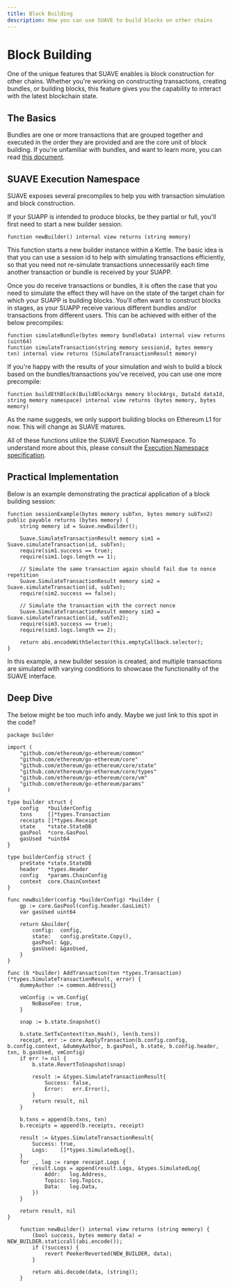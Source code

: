 ```yaml
---
title: Block Building
description: How you can use SUAVE to build blocks on other chains
---
```


# Block Building

One of the unique features that SUAVE enables is block construction for other chains. Whether you're working on constructing transactions, creating bundles, or building blocks, this feature gives you the capability to interact with the latest blockchain state.

## The Basics

Bundles are one or more transactions that are grouped together and executed in the order they are provided and are the core unit of block building. If you're unfamiliar with bundles, and want to learn more, you can read [this document](https://docs.flashbots.net/flashbots-auction/advanced/understanding-bundles). 

## SUAVE Execution Namespace

SUAVE exposes several precompiles to help you with transaction simulation and block construction.

If your SUAPP is intended to produce blocks, be they partial or full, you'll first need to start a new builder session.

```solidity
function newBuilder() internal view returns (string memory)
```

This function starts a new builder instance within a Kettle. The basic idea is that you can use a session id to help with simulating transactions efficiently, so that you need not re-simulate transactions unnecessarily each time another transaction or bundle is received by your SUAPP. 

Once you do receive transactions or bundles, it is often the case that you need to simulate the effect they will have on the state of the target chain for which your SUAPP is building blocks. You'll often want to construct blocks in stages, as your SUAPP receive various different bundles and/or transactions from different users. This can be achieved with either of the below precompiles:

```solidity
function simulateBundle(bytes memory bundleData) internal view returns (uint64)
function simulateTransaction(string memory sessionid, bytes memory txn) internal view returns (SimulateTransactionResult memory)
```

If you're happy with the results of your simulation and wish to build a block based on the bundles/transactions you've received, you can use one more precompile:

```solidity
function buildEthBlock(BuildBlockArgs memory blockArgs, DataId dataId, string memory namespace) internal view returns (bytes memory, bytes memory)
```

As the name suggests, we only support building blocks on Ethereum L1 for now. This will change as SUAVE matures.

All of these functions utilize the SUAVE Execution Namespace. To understand more about this, please consult the [Execution Namespace specification](/technical/specs/rigil/mevm.md#suavex-namespace).

## Practical Implementation

Below is an example demonstrating the practical application of a block building session:

```solidity
function sessionExample(bytes memory subTxn, bytes memory subTxn2) public payable returns (bytes memory) {
    string memory id = Suave.newBuilder();

    Suave.SimulateTransactionResult memory sim1 = Suave.simulateTransaction(id, subTxn);
    require(sim1.success == true);
    require(sim1.logs.length == 1);

    // Simulate the same transaction again should fail due to nonce repetition
    Suave.SimulateTransactionResult memory sim2 = Suave.simulateTransaction(id, subTxn);
    require(sim2.success == false);

    // Simulate the transaction with the correct nonce
    Suave.SimulateTransactionResult memory sim3 = Suave.simulateTransaction(id, subTxn2);
    require(sim3.success == true);
    require(sim3.logs.length == 2);

    return abi.encodeWithSelector(this.emptyCallback.selector);
}
```

In this example, a new builder session is created, and multiple transactions are simulated with varying conditions to showcase the functionality of the SUAVE interface.

## Deep Dive

The below might be too much info andy. Maybe we just link to this spot in the code?

```
package builder

import (
	"github.com/ethereum/go-ethereum/common"
	"github.com/ethereum/go-ethereum/core"
	"github.com/ethereum/go-ethereum/core/state"
	"github.com/ethereum/go-ethereum/core/types"
	"github.com/ethereum/go-ethereum/core/vm"
	"github.com/ethereum/go-ethereum/params"
)

type builder struct {
	config   *builderConfig
	txns     []*types.Transaction
	receipts []*types.Receipt
	state    *state.StateDB
	gasPool  *core.GasPool
	gasUsed  *uint64
}

type builderConfig struct {
	preState *state.StateDB
	header   *types.Header
	config   *params.ChainConfig
	context  core.ChainContext
}

func newBuilder(config *builderConfig) *builder {
	gp := core.GasPool(config.header.GasLimit)
	var gasUsed uint64

	return &builder{
		config:  config,
		state:   config.preState.Copy(),
		gasPool: &gp,
		gasUsed: &gasUsed,
	}
}

func (b *builder) AddTransaction(txn *types.Transaction) (*types.SimulateTransactionResult, error) {
	dummyAuthor := common.Address{}

	vmConfig := vm.Config{
		NoBaseFee: true,
	}

	snap := b.state.Snapshot()

	b.state.SetTxContext(txn.Hash(), len(b.txns))
	receipt, err := core.ApplyTransaction(b.config.config, b.config.context, &dummyAuthor, b.gasPool, b.state, b.config.header, txn, b.gasUsed, vmConfig)
	if err != nil {
		b.state.RevertToSnapshot(snap)

		result := &types.SimulateTransactionResult{
			Success: false,
			Error:   err.Error(),
		}
		return result, nil
	}

	b.txns = append(b.txns, txn)
	b.receipts = append(b.receipts, receipt)

	result := &types.SimulateTransactionResult{
		Success: true,
		Logs:    []*types.SimulatedLog{},
	}
	for _, log := range receipt.Logs {
		result.Logs = append(result.Logs, &types.SimulatedLog{
			Addr:   log.Address,
			Topics: log.Topics,
			Data:   log.Data,
		})
	}

	return result, nil
}

    function newBuilder() internal view returns (string memory) {
        (bool success, bytes memory data) = NEW_BUILDER.staticcall(abi.encode());
        if (!success) {
            revert PeekerReverted(NEW_BUILDER, data);
        }

        return abi.decode(data, (string));
    }

```
